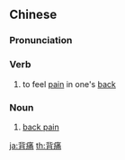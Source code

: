 ==Chinese==
{{zh-forms}}

===Pronunciation===
{{zh-pron
|m=bèitòng
|cat=v,n
}}

===Verb===
{{zh-verb}}

# to feel [[pain]] in one's [[back]]

===Noun===
{{zh-noun}}

# [[back pain]]

[[ja:背痛]]
[[th:背痛]]